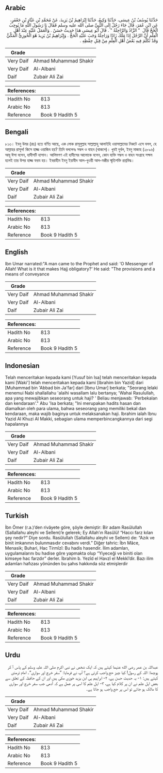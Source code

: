 ## Arabic


<div dir="rtl" lang="ar" style={{fontSize:'larger',backgroundColor:'#f8f9fa',padding:20}}>
حَدَّثَنَا يُوسُفُ بْنُ عِيسَى، حَدَّثَنَا وَكِيعٌ، حَدَّثَنَا إِبْرَاهِيمُ بْنُ يَزِيدَ، عَنْ مُحَمَّدِ بْنِ عَبَّادِ بْنِ جَعْفَرٍ، عَنِ ابْنِ عُمَرَ، قَالَ جَاءَ رَجُلٌ إِلَى النَّبِيِّ صلى الله عليه وسلم فَقَالَ يَا رَسُولَ اللَّهِ مَا يُوجِبُ الْحَجَّ قَالَ ‏ "‏ الزَّادُ وَالرَّاحِلَةُ ‏"‏ ‏.‏ قَالَ أَبُو عِيسَى هَذَا حَدِيثٌ حَسَنٌ ‏.‏ وَالْعَمَلُ عَلَيْهِ عِنْدَ أَهْلِ الْعِلْمِ أَنَّ الرَّجُلَ إِذَا مَلَكَ زَادًا وَرَاحِلَةً وَجَبَ عَلَيْهِ الْحَجُّ ‏.‏ وَإِبْرَاهِيمُ بْنُ يَزِيدَ هُوَ الْخُوزِيُّ الْمَكِّيُّ وَقَدْ تَكَلَّمَ فِيهِ بَعْضُ أَهْلِ الْعِلْمِ مِنْ قِبَلِ حِفْظِهِ ‏.‏
</div>
<div style={{backgroundColor:'#f8f9fa',padding:20, marginBottom: 10}}><table> <thead> <tr> <th>Grade</th> <th></th> </tr> </thead> <tbody> <tr><td>Very Daif</td><td>Ahmad Muhammad Shakir</td></tr><tr><td>Very Daif</td><td>Al-Albani</td></tr><tr><td>Daif</td><td>Zubair Ali Zai</td></tr></tbody></table><table> <thead> <tr> <th>References:</th> <th></th> </tr> </thead> <tbody><tr><td>Hadith No</td><td>813</td></tr><tr><td>Arabic No</td><td>813</td></tr><tr><td>Reference</td><td>Book 9 Hadith 5</td></tr></tbody></table></div>

## Bengali


<div dir="ltr" lang="bn" style={{fontSize:'larger',backgroundColor:'#f8f9fa',padding:20}}>
৮১৩। ইবনু উমর (রাঃ) হতে বর্ণিত আছে, এক লোক রাসূলুল্লাহ সাল্লাল্লাহু আলাইহি ওয়াসাল্লামের নিকটে এসে বলল, হে আল্লাহর রাসূল! কিসে হাজ্জ ওয়াজিব হয়? তিনি বললেনঃ সম্বল ও বাহন (থাকলে)। খুবই দুর্বল, ইবনু মাজাহ (২৮৯৬) আবূ ঈসা বলেন, হাদীসটি হাসান। আলিমগণ এই হাদীসের আলোকে বলেন, কোন ব্যক্তি সম্বল ও বাহন সংগ্রহে সক্ষম হলেই তার উপর হাজ্জ ফরয হয়। ইবরাহীম ইবনু ইয়াযীদ আল-খুওয়ী আল-মক্কীর স্মৃতিশক্তি প্রশ্নবিদ্ধ।
</div>
<div style={{backgroundColor:'#f8f9fa',padding:20, marginBottom: 10}}><table> <thead> <tr> <th>Grade</th> <th></th> </tr> </thead> <tbody> <tr><td>Very Daif</td><td>Ahmad Muhammad Shakir</td></tr><tr><td>Very Daif</td><td>Al-Albani</td></tr><tr><td>Daif</td><td>Zubair Ali Zai</td></tr></tbody></table><table> <thead> <tr> <th>References:</th> <th></th> </tr> </thead> <tbody><tr><td>Hadith No</td><td>813</td></tr><tr><td>Arabic No</td><td>813</td></tr><tr><td>Reference</td><td>Book 9 Hadith 5</td></tr></tbody></table></div>

## English


<div dir="ltr" lang="en" style={{fontSize:'larger',backgroundColor:'#f8f9fa',padding:20}}>
Ibn Umar narrated:"A man came to the Prophet and said: 'O Messenger of Allah! What is it that makes Hajj obligatory?' He said: "The provisions and a means of conveyance
</div>
<div style={{backgroundColor:'#f8f9fa',padding:20, marginBottom: 10}}><table> <thead> <tr> <th>Grade</th> <th></th> </tr> </thead> <tbody> <tr><td>Very Daif</td><td>Ahmad Muhammad Shakir</td></tr><tr><td>Very Daif</td><td>Al-Albani</td></tr><tr><td>Daif</td><td>Zubair Ali Zai</td></tr></tbody></table><table> <thead> <tr> <th>References:</th> <th></th> </tr> </thead> <tbody><tr><td>Hadith No</td><td>813</td></tr><tr><td>Arabic No</td><td>813</td></tr><tr><td>Reference</td><td>Book 9 Hadith 5</td></tr></tbody></table></div>

## Indonesian


<div dir="ltr" lang="id" style={{fontSize:'larger',backgroundColor:'#f8f9fa',padding:20}}>
Telah menceritakan kepada kami [Yusuf bin Isa] telah menceritakan kepada kami [Waki'] telah menceritakan kepada kami [Ibrahim bin Yazid] dari [Muhammad bin 'Abbad bin Ja'far] dari [Ibnu Umar] berkata; "Seorang lelaki menemui Nabi shallallahu 'alaihi wasallam lalu bertanya; 'Wahai Rasulullah, apa yang mewajibkan seseorang untuk haji? ' Beliau menjawab: 'Perbekalan dan kendaraan'." Abu 'Isa berkata; "Ini merupakan hadits hasan dan diamalkan oleh para ulama, bahwa seseorang yang memiliki bekal dan kendaraan, maka wajib baginya untuk melaksanakan haji. Ibrahim ialah Ibnu Yazid Al Khuzi Al Makki, sebagian ulama memperbincangkannya dari segi hapalannya
</div>
<div style={{backgroundColor:'#f8f9fa',padding:20, marginBottom: 10}}><table> <thead> <tr> <th>Grade</th> <th></th> </tr> </thead> <tbody> <tr><td>Very Daif</td><td>Ahmad Muhammad Shakir</td></tr><tr><td>Very Daif</td><td>Al-Albani</td></tr><tr><td>Daif</td><td>Zubair Ali Zai</td></tr></tbody></table><table> <thead> <tr> <th>References:</th> <th></th> </tr> </thead> <tbody><tr><td>Hadith No</td><td>813</td></tr><tr><td>Arabic No</td><td>813</td></tr><tr><td>Reference</td><td>Book 9 Hadith 5</td></tr></tbody></table></div>

## Turkish


<div dir="ltr" lang="tr" style={{fontSize:'larger',backgroundColor:'#f8f9fa',padding:20}}>
İbn Ömer (r.a.)’den rivâyete göre, şöyle demiştir: Bir adam Rasûlullah (Sallallahu aleyhi ve Sellem)’e gelerek; Ey Allah’ın Rasûlü! “Haccı farz kılan şey nedir?” Diye sordu. Rasûlullah (Sallallahu aleyhi ve Sellem) de: “Azık ve binit imkanının bulunmasıdır cevabını verdi.” Diğer tahric: İbn Mâce, Menasik; Buhari, Hac Tirmîzî: Bu hadis hasendir. İlim adamları, uygulamalarını bu hadise göre yapmakta olup “Yiyeceği ve biniti olan kimseye hac farzdır” derler. İbrahim b. Yezîd el Havzî el Mekkî’dir. Bazı ilim adamları hafızası yönünden bu şahıs hakkında söz etmişlerdir
</div>
<div style={{backgroundColor:'#f8f9fa',padding:20, marginBottom: 10}}><table> <thead> <tr> <th>Grade</th> <th></th> </tr> </thead> <tbody> <tr><td>Very Daif</td><td>Ahmad Muhammad Shakir</td></tr><tr><td>Very Daif</td><td>Al-Albani</td></tr><tr><td>Daif</td><td>Zubair Ali Zai</td></tr></tbody></table><table> <thead> <tr> <th>References:</th> <th></th> </tr> </thead> <tbody><tr><td>Hadith No</td><td>813</td></tr><tr><td>Arabic No</td><td>813</td></tr><tr><td>Reference</td><td>Book 9 Hadith 5</td></tr></tbody></table></div>

## Urdu


<div dir="rtl" lang="ur" style={{fontSize:'larger',backgroundColor:'#f8f9fa',padding:20}}>
عبداللہ بن عمر رضی الله عنہما کہتے ہیں کہ ایک شخص نے نبی اکرم صلی اللہ علیہ وسلم کے پاس آ کر پوچھا: اللہ کے رسول! کیا چیز حج واجب کرتی ہے؟ آپ نے فرمایا: ”سفر خرچ اور سواری“۔ امام ترمذی کہتے ہیں: ۱- یہ حدیث حسن ہے، ۲- ابراہیم ہی ابن یزید خوزی مکی ہیں اور ان کے حافظہ کے تعلق سے بعض اہل علم نے ان پر کلام کیا ہے، ۳- اہل علم کا اسی پر عمل ہے کہ آدمی جب سفر خرچ اور سواری کا مالک ہو جائے تو اس پر حج واجب ہو جاتا ہے۔
</div>
<div style={{backgroundColor:'#f8f9fa',padding:20, marginBottom: 10}}><table> <thead> <tr> <th>Grade</th> <th></th> </tr> </thead> <tbody> <tr><td>Very Daif</td><td>Ahmad Muhammad Shakir</td></tr><tr><td>Very Daif</td><td>Al-Albani</td></tr><tr><td>Daif</td><td>Zubair Ali Zai</td></tr></tbody></table><table> <thead> <tr> <th>References:</th> <th></th> </tr> </thead> <tbody><tr><td>Hadith No</td><td>813</td></tr><tr><td>Arabic No</td><td>813</td></tr><tr><td>Reference</td><td>Book 9 Hadith 5</td></tr></tbody></table></div>